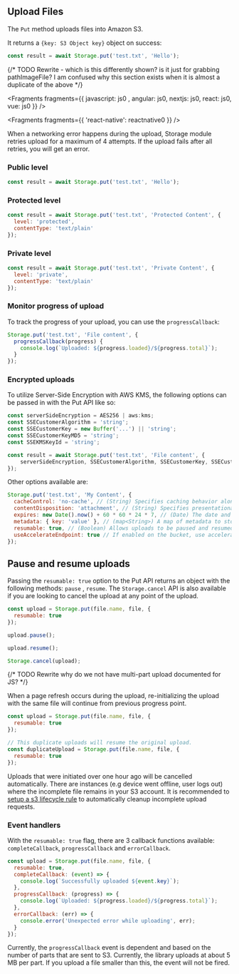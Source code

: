 ## Upload Files

The `Put` method uploads files into Amazon S3.

It returns a `{key: S3 Object key}` object on success:

```javascript
const result = await Storage.put('test.txt', 'Hello');
```

{/* TODO Rewrite - which is this differently shown? is it just for grabbing pathImageFile? I am confused why this section exists when it is almost a duplicate of the above */}


<Fragments fragments={{  javascript: js0 , angular: js0, nextjs: js0, react: js0, vue: js0 }} />


<Fragments fragments={{ 'react-native': reactnative0 }} />

When a networking error happens during the upload, Storage module retries upload for a maximum of 4 attempts. If the upload fails after all retries, you will get an error.

### Public level

```javascript
const result = await Storage.put('test.txt', 'Hello');
```

### Protected level

```javascript
const result = await Storage.put('test.txt', 'Protected Content', {
  level: 'protected',
  contentType: 'text/plain'
});
```

### Private level

```javascript
const result = await Storage.put('test.txt', 'Private Content', {
  level: 'private',
  contentType: 'text/plain'
});
```

### Monitor progress of upload

To track the progress of your upload, you can use the `progressCallback`:

```javascript
Storage.put('test.txt', 'File content', {
  progressCallback(progress) {
    console.log(`Uploaded: ${progress.loaded}/${progress.total}`);
  }
});
```

### Encrypted uploads

To utilize Server-Side Encryption with AWS KMS, the following options can be passed in with the Put API like so:

```javascript
const serverSideEncryption = AES256 | aws:kms;
const SSECustomerAlgorithm = 'string';
const SSECustomerKey = new Buffer('...') || 'string';
const SSECustomerKeyMD5 = 'string';
const SSEKMSKeyId = 'string';

const result = await Storage.put('test.txt', 'File content', {
    serverSideEncryption, SSECustomerAlgorithm, SSECustomerKey, SSECustomerKeyMD5, SSEKMSKeyId
});
```

Other options available are:

```javascript
Storage.put('test.txt', 'My Content', {
  cacheControl: 'no-cache', // (String) Specifies caching behavior along the request/reply chain
  contentDisposition: 'attachment', // (String) Specifies presentational information for the object
  expires: new Date().now() + 60 * 60 * 24 * 7, // (Date) The date and time at which the object is no longer cacheable. ISO-8601 string, or a UNIX timestamp in seconds
  metadata: { key: 'value' }, // (map<String>) A map of metadata to store with the object in S3.
  resumable: true, // (Boolean) Allows uploads to be paused and resumed
  useAccelerateEndpoint: true // If enabled on the bucket, use accelerated S3 endpoint
});
```

## Pause and resume uploads

Passing the `resumable: true` option to the Put API returns an object with the following methods: `pause` , `resume`. The `Storage.cancel` API is also available if you are looking to cancel the upload at any point of the upload.

```javascript
const upload = Storage.put(file.name, file, {
  resumable: true
});

upload.pause();

upload.resume();

Storage.cancel(upload);
```

{/* TODO Rewrite why do we not have multi-part upload documented for JS? */}

When a page refresh occurs during the upload, re-initializing the upload with the same file will continue from previous progress point.

```javascript
const upload = Storage.put(file.name, file, {
  resumable: true
});

// This duplicate uploads will resume the original upload.
const duplicateUpload = Storage.put(file.name, file, {
  resumable: true
});
```

<Callout>

Uploads that were initiated over one hour ago will be cancelled automatically. There are instances (e.g device went offline, user logs out) where the incomplete file remains in your S3 account. It is recommended to [setup a s3 lifecycle rule](https://aws.amazon.com/blogs/aws-cloud-financial-management/discovering-and-deleting-incomplete-multipart-uploads-to-lower-amazon-s3-costs/) to automatically cleanup incomplete upload requests.

</Callout>

### Event handlers

With the `resumable: true` flag, there are 3 callback functions available: `completeCallback`, `progressCallback` and `errorCallback`.

```javascript
const upload = Storage.put(file.name, file, {
  resumable: true,
  completeCallback: (event) => {
    console.log(`Successfully uploaded ${event.key}`);
  },
  progressCallback: (progress) => {
    console.log(`Uploaded: ${progress.loaded}/${progress.total}`);
  },
  errorCallback: (err) => {
    console.error('Unexpected error while uploading', err);
  }
});
```

<Callout>

Currently, the `progressCallback` event is dependent and based on the number of parts that are sent to S3. Currently, the library uploads at about 5 MB per part. If you upload a file smaller than this, the event will not be fired.

</Callout>
